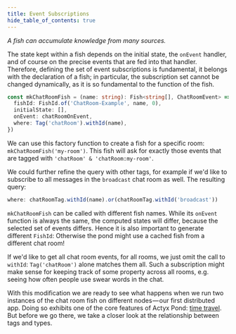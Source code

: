 ```yaml
---
title: Event Subscriptions
hide_table_of_contents: true
---
```


_A fish can accumulate knowledge from many sources._

The state kept within a fish depends on the initial state, the `onEvent` handler, and of course on the precise events that are fed into that handler.
Therefore, defining the set of event subscriptions is fundamental, it belongs with the declaration of a fish; in particular, the subscription set cannot be changed dynamically, as it is so fundamental to the function of the fish.

```typescript
const mkChatRoomFish = (name: string): Fish<string[], ChatRoomEvent> => ({
  fishId: FishId.of('ChatRoom-Example', name, 0),
  initialState: [],
  onEvent: chatRoomOnEvent,
  where: Tag('chatRoom').withId(name),
})
```

We can use this factory function to create a fish for a specific room: `mkChatRoomFish('my-room')`.
This fish will ask for exactly those events that are tagged with `'chatRoom' & 'chatRoom:my-room'`.

We could further refine the query with other tags, for example if we'd like to subscribe to all
messages in the `broadcast` chat room as well. The resulting query:

```typescript
where: chatRoomTag.withId(name).or(chatRoomTag.withId('broadcast'))
```

`mkChatRoomFish` can be called with different fish names. While its `onEvent` function is always the
same, the computed states will differ, because the selected set of events differs. Hence it is also
important to generate different `FishId`: Otherwise the pond might use a cached fish from a
different chat room!

If we'd like to get all chat room events, for all rooms, we just omit the call to `withId`:
`Tag('chatRoom')` alone matches them all. Such a subscription might make sense for keeping track of
some property across all rooms, e.g. seeing how often people use swear words in the chat.

With this modification we are ready to see what happens when we run two instances of the chat room fish on different
nodes — our first distributed app. Doing so exhibits one of the core features of Actyx Pond: [time travel](time-travel).
But before we go there, we take a closer look at the relationship between tags and types.
